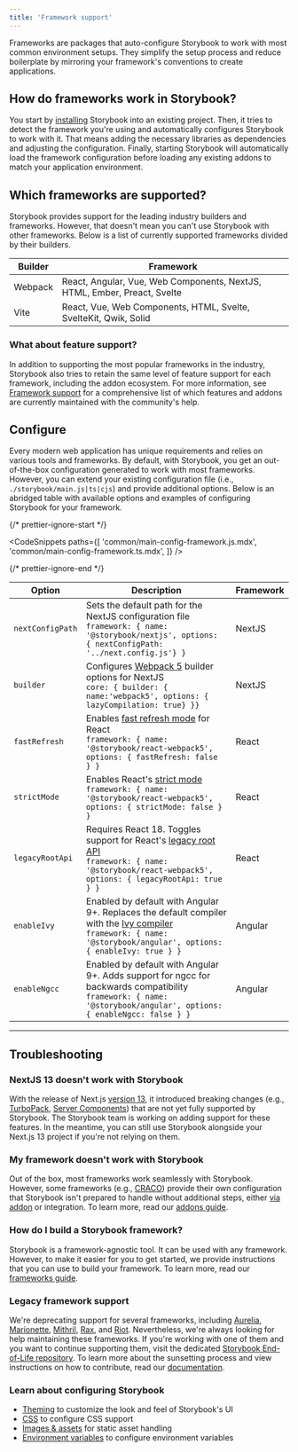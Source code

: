 ```yaml
---
title: 'Framework support'
---
```


Frameworks are packages that auto-configure Storybook to work with most common environment setups. They simplify the setup process and reduce boilerplate by mirroring your framework's conventions to create applications.

## How do frameworks work in Storybook?

You start by [installing](../get-started/install.md) Storybook into an existing project. Then, it tries to detect the framework you're using and automatically configures Storybook to work with it. That means adding the necessary libraries as dependencies and adjusting the configuration. Finally, starting Storybook will automatically load the framework configuration before loading any existing addons to match your application environment.

## Which frameworks are supported?

Storybook provides support for the leading industry builders and frameworks. However, that doesn't mean you can't use Storybook with other frameworks. Below is a list of currently supported frameworks divided by their builders.

| Builder | Framework                                                                |
| ------- | ------------------------------------------------------------------------ |
| Webpack | React, Angular, Vue, Web Components, NextJS, HTML, Ember, Preact, Svelte |
| Vite    | React, Vue, Web Components, HTML, Svelte, SvelteKit, Qwik, Solid         |

### What about feature support?

In addition to supporting the most popular frameworks in the industry, Storybook also tries to retain the same level of feature support for each framework, including the addon ecosystem. For more information, see [Framework support](./frameworks-feature-support.md) for a comprehensive list of which features and addons are currently maintained with the community's help.

## Configure

Every modern web application has unique requirements and relies on various tools and frameworks. By default, with Storybook, you get an out-of-the-box configuration generated to work with most frameworks. However, you can extend your existing configuration file (i.e., `./storybook/main.js|ts|cjs`) and provide additional options. Below is an abridged table with available options and examples of configuring Storybook for your framework.

{/* prettier-ignore-start */}

<CodeSnippets
  paths={[
    'common/main-config-framework.js.mdx',
    'common/main-config-framework.ts.mdx',
  ]}
/>

{/* prettier-ignore-end */}

| Option           | Description                                                                                                                                                                                                                                                 | Framework |
| ---------------- | ----------------------------------------------------------------------------------------------------------------------------------------------------------------------------------------------------------------------------------------------------------- | --------- |
| `nextConfigPath` | Sets the default path for the NextJS configuration file<br/>`framework: { name: '@storybook/nextjs', options: { nextConfigPath: '../next.config.js'} }`                                                                                                     | NextJS    |
| `builder`        | Configures [Webpack 5](../builders/webpack.md) builder options for NextJS<br/> `core: { builder: { name:'webpack5', options: { lazyCompilation: true} }}`                                                                                                   | NextJS    |
| `fastRefresh`    | Enables [fast refresh mode](https://www.npmjs.com/package/react-refresh) for React<br/>`framework: { name: '@storybook/react-webpack5', options: { fastRefresh: false } }`                                                                                  | React     |
| `strictMode`     | Enables React's [strict mode](https://reactjs.org/docs/strict-mode.html)<br/>`framework: { name: '@storybook/react-webpack5', options: { strictMode: false } }`                                                                                             | React     |
| `legacyRootApi`  | Requires React 18. Toggles support for React's [legacy root API](https://reactjs.org/blog/2022/03/08/react-18-upgrade-guide.html#updates-to-client-rendering-apis)<br/>`framework: { name: '@storybook/react-webpack5', options: { legacyRootApi: true } }` | React     |
| `enableIvy`      | Enabled by default with Angular 9+. Replaces the default compiler with the [Ivy compiler](https://docs.angular.lat/guide/ivy)<br/>`framework: { name: '@storybook/angular', options: { enableIvy: true } }`                                                 | Angular   |
| `enableNgcc`     | Enabled by default with Angular 9+. Adds support for ngcc for backwards compatibility<br/>`framework: { name: '@storybook/angular', options: { enableNgcc: false } }`                                                                                       | Angular   |

---

## Troubleshooting

### NextJS 13 doesn't work with Storybook

With the release of Next.js [version 13](https://nextjs.org/blog/next-13), it introduced breaking changes (e.g., [TurboPack](https://turbo.build/pack), [Server Components](https://nextjs.org/docs/advanced-features/react-18/server-components)) that are not yet fully supported by Storybook. The Storybook team is working on adding support for these features. In the meantime, you can still use Storybook alongside your Next.js 13 project if you're not relying on them.

### My framework doesn't work with Storybook

Out of the box, most frameworks work seamlessly with Storybook. However, some frameworks (e.g., [CRACO](https://craco.js.org/)) provide their own configuration that Storybook isn't prepared to handle without additional steps, either [via addon](../addons/writing-presets.md) or integration. To learn more, read our [addons guide](../addons/index.md).

### How do I build a Storybook framework?

Storybook is a framework-agnostic tool. It can be used with any framework. However, to make it easier for you to get started, we provide instructions that you can use to build your framework. To learn more, read our [frameworks guide](../contribute/framework.md).

### Legacy framework support

We're deprecating support for several frameworks, including [Aurelia](https://github.com/aurelia/framework), [Marionette](https://github.com/marionettejs/backbone.marionette), [Mithril](https://github.com/MithrilJS/mithril.js), [Rax](https://github.com/alibaba/rax), and [Riot](https://github.com/riot/riot). Nevertheless, we're always looking for help maintaining these frameworks. If you're working with one of them and you want to continue supporting them, visit the dedicated [Storybook End-of-Life repository](https://github.com/storybook-eol). To learn more about the sunsetting process and view instructions on how to contribute, read our [documentation](../contribute/index.md).

### Learn about configuring Storybook

- [Theming](./theming.md) to customize the look and feel of Storybook's UI
- [CSS](./styling-and-css.md) to configure CSS support
- [Images & assets](./images-and-assets.md) for static asset handling
- [Environment variables](./environment-variables.md) to configure environment variables
